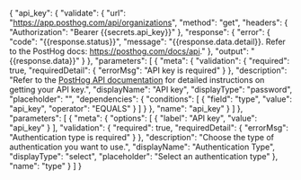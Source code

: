 {
    "api_key": {
        "validate": {
            "url": "https://app.posthog.com/api/organizations",
            "method": "get",
            "headers": {
                "Authorization": "Bearer {{secrets.api_key}}"
            },
            "response": {
                "error": {
                    "code": "{{response.status}}",
                    "message": "{{response.data.detail}}. Refer to the PostHog docs: https://posthog.com/docs/api."
                },
                "output": "{{response.data}}"
            }
        },
        "parameters": [
            {
                "meta": {
                    "validation": {
                        "required": true,
                        "requiredDetail": {
                            "errorMsg": "API key is required"
                        }
                    },
                    "description": "Refer to the <a href='https://posthog.com/docs/api' target='blank'>PostHog API documentation</a> for detailed instructions on getting your API key.",
                    "displayName": "API key",
                    "displayType": "password",
                    "placeholder": "",
                    "dependencies": {
                        "conditions": [
                            {
                                "field": "type",
                                "value": "api_key",
                                "operator": "EQUALS"
                            }
                        ]
                    }
                },
                "name": "api_key"
            }
        ]
    },
    "parameters": [
        {
            "meta": {
                "options": [
                    {
                        "label": "API key",
                        "value": "api_key"
                    }
                ],
                "validation": {
                    "required": true,
                    "requiredDetail": {
                        "errorMsg": "Authentication type is required"
                    }
                },
                "description": "Choose the type of authentication you want to use.",
                "displayName": "Authentication Type",
                "displayType": "select",
                "placeholder": "Select an authentication type"
            },
            "name": "type"
        }
    ]
}